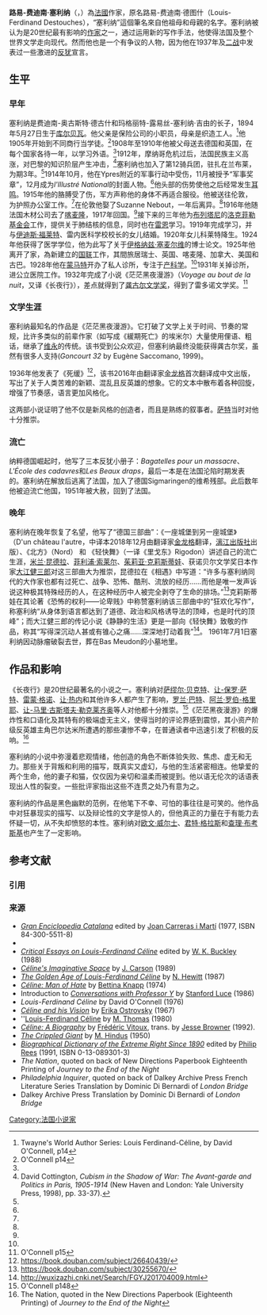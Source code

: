 {{noteTA
|1=zh-cn:塞利纳; zh-tw:賽林;
|2=zh-cn:费迪南; zh-tw:斐迪南;
|3=zh-cn:龚古尔; zh-tw:龔固爾;
|4=zh-cn:萨特; zh-tw:沙特;
|5=zh-cn:让; zh-tw:尚;
|6=zh-cn:热内; zh-tw:惹內;
}}
{{Infobox Writer <!-- for more information see [[:Template:Infobox_Writer/doc|:Template:Infobox Writer/doc]] -->
| name = Louis-Ferdinand Céline
| image = L.-F. Céline c Meurisse 1932.jpg
| imagesize = 
| birthdate = {{birth date|df=yes|1894|5|27}}
| birthplace = [[法国|法国]][[库尔贝瓦|库尔贝瓦]]
| deathdate = {{death date and age|df=yes|1961|7|1|1894|5|27}}
| deathplace = 法国[[巴黎|巴黎]]
| occupation = [[小说家|小说家]]
| nationality = 法国
| influences= [[古斯塔夫·福楼拜|古斯塔夫·福楼拜]], [[居伊·德·莫泊桑|居伊·德·莫泊桑]], [[列翁·都德|列翁·都德]]<ref>O'Connell p88</ref>, [[Eugène_Dabit|Eugène Dabit]]<ref>O'Connell p43</ref>, [[Henri-Robert_Petit|Henri-Robert Petit]], [[塞麦尔维斯|塞麦尔维斯]]
| influenced = [[让-保罗·萨特|让-保罗·萨特]], [[亨利·米勒|亨利·米勒]], [[威廉·柏洛兹|威廉·柏洛兹]],  [[库尔特·冯内古特|库尔特·冯内古特]], [[Billy_Childish|Billy Childish]], [[歐文·威爾許|歐文·威爾許]], [[查理·布考斯基|查理·布考斯基]], [[菲利普·罗斯|菲利普·罗斯]], [[杰克·凯鲁亚克|杰克·凯鲁亚克]], [[Anthony_Swofford|Anthony Swofford]], [[帕特里克·莫迪亚诺|帕特里克·莫迪亚诺]],[[君特·格拉斯|君特·格拉斯]],[[约瑟夫·海勒|约瑟夫·海勒]]
}}
'''路易-费迪南·塞利纳'''（{{lang-fr|Louis-Ferdinand Céline}}，{{bd|1894年|5月27日|1961年|7月1日|catIdx=C}}）為[[法國|法國]]作家，原名路易-费迪南·德图什（Louis-Ferdinand Destouches），“塞利纳”這個筆名來自他祖母和母親的名字。塞利纳被认为是20世纪最有影响的[[作家|作家]]之一，通过运用新的写作手法，他使得法国及整个世界文学走向现代。然而他也是一个有争议的人物，因为他在1937年及[[二战|二战]]中发表过一些激进的[[反犹|反犹]]宣言。

== 生平 ==
=== 早年 ===
塞利纳是费迪南-奥古斯特·德古什和玛格丽特-露易丝-塞利纳·吉由的长子，1894年5月27日生于[[库尔贝瓦|库尔贝瓦]]。他父亲是保险公司的小职员，母亲是织造工人。<ref>Twayne's World Author Series: Louis Ferdinand-Céline, by David O'Connell, p14</ref>他1905年开始到不同商行当学徒。<ref name="O'Connell p14">O'Connell p14</ref>1908年至1910年他被父母送去德国和英国，在每个国家各待一年，以学习外语。<ref name="O'Connell p14"/>1912年，摩纳哥危机过后，法国民族主义高涨，对巴黎的知识阶层产生冲击，<ref>David Cottington, ''Cubism in the Shadow of War: The Avant-garde and Politics in Paris, 1905-1914'' (New Haven and London: Yale University Press, 1998), pp. 33-37).</ref>塞利纳也加入了第12骑兵团，驻扎在兰布莱，为期3年。<ref name="O'Connell p14"/>1914年10月，他在Ypres附近的军事行动中受伤，11月被授予“军事奖章”，12月成为''l'Illustré National''的封面人物。<ref name="O'Connell p14"/>他头部的伤势使他之后经常发生[[耳鸣|耳鸣]]。1915年他的胳膊受了伤，军方声称他的身体不再适合服役。他被送往伦敦，为护照办公室工作。<ref name="O'Connell p14"/>在伦敦他娶了Suzanne Nebout，一年后离异。<ref name="O'Connell p14"/>1916年他随法国木材公司去了[[喀麦隆|喀麦隆]]，1917年回国。<ref name="O'Connell p14"/>接下来的三年他为[[布列塔尼|布列塔尼]]的[[洛克菲勒基金会|洛克菲勒基金会]]工作，提供关于肺结核的信息，同时也在[[雷恩|雷恩]]学习。1919年完成学习，并与[[伊迪斯·福莱特|伊迪斯·福莱特]]、雷内医科学校校长的女儿结婚。1920年女儿科莱特降生。1924年他获得了医学学位，他为此写了关于[[伊格纳兹·塞麦尔维|伊格纳兹·塞麦尔维]]的博士论文。1925年他离开了家，為新建立的[[国联|国联]]工作，其間旅居瑞士、英国、喀麦隆、加拿大、美国和古巴。1928年他在[[蒙马特|蒙马特]]开办了私人诊所，专注于[[产科学|产科学]]。<ref name="O'Connell p14"/>1931年关掉诊所，进公立医院工作。1932年完成了小说《茫茫黑夜漫游》（''Voyage au bout de la nuit''，又译《长夜行》），差点就得到了[[龚古尔文学奖|龚古尔文学奖]]，得到了雷多诺文学奖。<ref>O'Connell p15</ref>

=== 文学生涯 ===

塞利纳最知名的作品是《茫茫黑夜漫游》。它打破了文学上关于时间、节奏的常规，比许多类似的前辈作家（如写成《緩期死亡》的埃米尔）大量使用俚语、粗话，继承了[[维永|维永]]的传统。该书受到公众欢迎，但塞利纳最终没能获得龚古尔奖，虽然有很多人支持(''Goncourt 32'' by Eugène Saccomano, 1999)。

1936年他发表了《死缓》<ref>https://book.douban.com/subject/26640439/</ref>，该书2016年由翻译家[[金龙格|金龙格]]首次翻译成中文出版，写出了关于人类苦难的新颖、混乱且反英雄的想象。它的文本中散布着各种回旋，增强了节奏感，语言更加风格化。

这两部小说证明了他不仅是新风格的创造者，而且是熟练的叙事者。[[萨特|萨特]]当时对他十分推崇。

=== 流亡 ===

纳粹德国崛起时，他写了三本反犹小册子：''Bagatelles pour un massacre''、''L'École des cadavres''和''Les Beaux draps''，最后一本是在法国沦陷时期发表的。塞利纳在解放后逃离了法国，加入了德国Sigmaringen的维希残部。此后数年他被迫流亡他国，1951年被大赦，回到了法国。

=== 晚年 ===

塞利纳在晚年恢复了名望，他写了“德国三部曲”：《一座城堡到另一座城堡》（D'un château l'autre，中译本2018年12月由翻译家[[金龙格|金龙格]]翻译，[[漓江出版社|漓江出版社]]出版）、《北方》（Nord） 和 《轻快舞》（一译《里戈东》Rigodon）讲述自己的流亡生涯，[[米兰·昆德拉|米兰·昆德拉]]、[[菲利浦·索莱尔|菲利浦·索莱尔]]、[[茱莉亞·克莉斯蒂娃|茱莉亚·克莉斯蒂娃]]、获诺贝尔文学奖日本作家[[大江健三郎|大江健三郎]]对这三部曲大为推崇，昆德拉在《相遇》中写道：“许多与塞利纳同代的大作家也都有过死亡、战争、恐怖、酷刑、流放的经历……而他是唯一发声诉说这种极其特殊经历的人，在这种经历中人被完全剥夺了生命的排场。”<ref>https://book.douban.com/subject/30255670/</ref>克莉斯蒂娃在其论著《恐怖的权利——论卑贱》中称赞塞利纳该三部曲中的“狂欢化写作”，称塞利纳“从身体到语言都达到了道德、政治和风格诱导法的顶峰，也是时代的顶峰”；而大江健三郎的传记小说《静静的生活》更是一部向《轻快舞》致敬的作品，称其“写得深沉动人甚或有锥心之痛……深深地打动着我”<ref>http://wuxizazhi.cnki.net/Search/FGYJ201704009.html</ref>。
1961年7月1日塞利纳因动脉瘤破裂去世，葬在Bas Meudon的小墓地里。

== 作品和影响 ==
《长夜行》是20世纪最著名的小说之一。塞利纳对[[萨缪尔·贝克特|萨缪尔·贝克特]]、[[让-保罗·萨特|让-保罗·萨特]]、[[雷蒙·格诺|雷蒙·格诺]]、[[让·热内|让·热内]]和其他许多人都产生了影响，[[罗兰·巴特|罗兰·巴特]]、[[阿兰·罗伯-格里耶|阿兰·罗伯-格里耶]]、[[让-马里·古斯塔夫·勒克莱齐奥|让-马里·古斯塔夫·勒克莱齐奥]]等人对他都十分推崇。<ref name="O'Connell p148">O'Connell p148</ref>《茫茫黑夜漫游》的爆炸性和口语化及其特有的极端虚无主义，使得当时的评论界感到震惊，其小资产阶级反英雄主角巴尔达米所遭遇的那些凄惨不幸，在普通读者中迅速引发了积极的反响。<ref>The Nation, quoted in the New Directions Paperbook (Eighteenth Printing) of ''Journey to the End of the Night''</ref> 

塞利纳的小说中弥漫着悲观情绪，他创造的角色不断体验失败、焦虑、虚无和无力。那些关于背叛和利用的描写，既真实又虚幻，与他的生活紧密相连。他挚爱的两个生命，他的妻子和猫，仅仅因为亲切和温柔而被提到。他以语无伦次的话语表现出人性的裂变。一些批评家指出这些不连贯之处乃有意为之。

塞利纳的作品是黑色幽默的范例，在他笔下不幸、可怕的事往往是可笑的。他作品中对狂暴现实的描写、以及辩论性的文字是惊人的，但他真正的力量在于有能力去怀疑一切，从不失却愤怒的本性。塞利纳对[[欧文·威尔士|欧文·威尔士]]、[[君特·格拉斯|君特·格拉斯]]和[[查理·布考斯基|查理·布考斯基]]也产生了一定影响。

== 参考文献 ==
=== 引用 ===
{{Reflist}}

=== 来源 ===
{{ReflistH}}
* ''[[Gran_Enciclopedia_Catalana|Gran Enciclopedia Catalana]]'' edited by [[Joan_Carreras_i_Martí|Joan Carreras i Martí]] (1977, ISBN 84-300-5511-8)
* {{cite journal |title = Reading Louis-Ferdinand Céline |last=Knipfel |first=Jim |author-link = Jim Knipfel |journal = CONTEXT: A Forum for Literary Arts and Culture |publisher=The Center for Book Culture |number=8 |url=http://www.dalkeyarchive.com/article/show/49 |access-date=2008-11-28 |date=November 2001 |dead-url=yes |archive-url = https://web.archive.org/web/20081006140534/http://www.dalkeyarchive.com/article/show/49 |archive-date=2008-10-06 }}
* ''[[Critical_Essays_on_Louis-Ferdinand_Céline|Critical Essays on Louis-Ferdinand Céline]]'' edited by [[W._K._Buckley|W. K. Buckley]] (1988)
* ''[[Céline's_Imaginative_Space|Céline's Imaginative Space]]'' by [[J._Carson|J. Carson]] (1989)
* ''[[The_Golden_Age_of_Louis-Ferdinand_Céline|The Golden Age of Louis-Ferdinand Céline]]'' by [[N._Hewitt|N. Hewitt]] (1987)
* ''[[Céline:_Man_of_Hate|Céline: Man of Hate]]'' by [[Bettina_Knapp|Bettina Knapp]] (1974)
* Introduction to ''[[Conversations_with_Professor_Y|Conversations with Professor Y]]'' by [[Stanford_Luce|Stanford Luce]] (1986)
* ''Louis-Ferdinand Céline'' by David O'Connell (1976)
* ''[[Céline_and_his_Vision|Céline and his Vision]]'' by [[Erika_Ostrovsky|Erika Ostrovsky]] (1967)
* ''[[Louis-Ferdinand_Céline_(book)|Louis-Ferdinand Céline]] by [[M._Thomas|M. Thomas]] (1980)
* ''[[Céline:_A_Biography|Céline: A Biography]]'' by [[Frédéric_Vitoux|Frédéric Vitoux]], trans. by [[Jesse_Browner|Jesse Browner]] (1992).
* ''[[The_Crippled_Giant|The Crippled Giant]]'' by [[M._Hindus|M. Hindus]] (1950)
* ''[[Biographical_Dictionary_of_the_Extreme_Right_Since_1890|Biographical Dictionary of the Extreme Right Since 1890]]'' edited by [[Philip_Rees|Philip Rees]] (1991, ISBN 0-13-089301-3)
* ''The Nation'', quoted on back of New Directions Paperbook Eighteenth Printing of ''Journey to the End of the Night''
* ''Philadelphia Inquirer'', quoted on back of Dalkey Archive Press French Literature Series Translation by Dominic Di Bernardi of ''London Bridge''
* Dalkey Archive Press Translation by Dominic Di Bernardi of ''London Bridge''
{{ReflistF}}

{{Authority control}}

{{DEFAULTSORT:Céline, Louis-Ferdinand}}
[[Category:法国小说家|Category:法国小说家]]